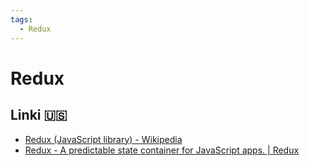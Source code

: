 ```yaml
---
tags:
  - Redux
---
```


# Redux

## Linki 🇺🇸

- [Redux (JavaScript library) - Wikipedia](<https://en.wikipedia.org/wiki/Redux_(JavaScript_library)>)
- [Redux - A predictable state container for JavaScript apps. | Redux](https://redux.js.org/)
